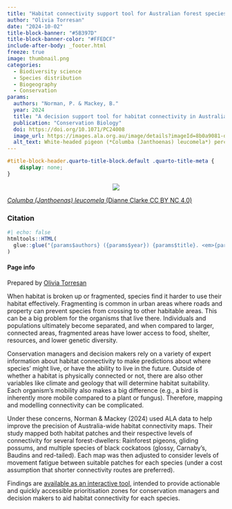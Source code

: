 ```yaml
---
title: "Habitat connectivity support tool for Australian forest species"
author: "Olivia Torresan"
date: "2024-10-02"
title-block-banner: "#5B397D"
title-block-banner-color: "#FFEDCF"
include-after-body: _footer.html
freeze: true
image: thumbnail.png 
categories:
  - Biodiversity science 
  - Species distribution
  - Biogeography
  - Conservation
params:
  authors: "Norman, P. & Mackey, B."
  year: 2024
  title: "A decision support tool for habitat connectivity in Australia"
  publication: "Conservation Biology"
  doi: https://doi.org/10.1071/PC24008
  image_url: https://images.ala.org.au/image/details?imageId=8b0a9081-d0b0-4109-a9e1-dd9a57d1023b 
  alt_text: White-headed pigeon (*Columba (Janthoenas) leucomela*) perched in a tree amongst purple flowers 
---
```


<!-- remove metadata section -->

```css
#title-block-header.quarto-title-block.default .quarto-title-meta {
    display: none;
}
```

<!-- Side panel -->

::: column-page
::: paper-side-column
<center>

::: {.col-image layout-ncol="1" style="margin-left: auto; margin-right: auto;"}
<!-- add image url -->

<img src="https://ala-images.s3.ap-southeast-2.amazonaws.com/store/b/3/2/0/8b0a9081-d0b0-4109-a9e1-dd9a57d1023b/original" class="rounded"/></img>
:::

</center>

::: figure-caption
<!-- edit caption -->

[*Columba (Janthoenas) leucomela* (Dianne Clarke CC BY NC 4.0)](https://images.ala.org.au/image/details?imageId=8b0a9081-d0b0-4109-a9e1-dd9a57d1023b)
:::

### Citation

```r
#| echo: false
htmltools::HTML(
  glue::glue("{params$authors} ({params$year}) {params$title}. <em>{params$publication}</em> <a href='{params$doi}' target='_blank'>{params$doi}</a>")
)
```

#### Page info

Prepared by [Olivia Torresan](https://labs.ala.org.au/about/Torresan_Olivia/)
:::

<!-- Main panel description -->

::: paper-main-column
When habitat is broken up or fragmented, species find it harder to use their habitat effectively. Fragmenting is common in urban areas where roads and property can prevent species from crossing to other habitable areas. This can be a big problem for the organisms that live there. Individuals and populations ultimately become separated, and when compared to larger, connected areas, fragmented areas have lower access to food, shelter, resources, and lower genetic diversity. 

Conservation managers and decision makers rely on a variety of expert information about habitat connectivity to make predictions about where species' might live, or have the ability to live in the future. Outside of whether a habitat is physically connected or not, there are also other variables like climate and geology that will determine habitat suitability. Each organism's mobility also makes a big difference (e.g., a bird is inherently more mobile compared to a plant or fungus). Therefore, mapping and modelling connectivity can be complicated. 

Under these concerns, Norman & Mackey (2024) used ALA data to help improve the precision of Australia-wide habitat connectivity maps. Their study mapped both habitat patches and their respective levels of connectivity for several forest-dwellers: Rainforest pigeons, gliding possums, and multiple species of black cockatoos (glossy, Carnaby's, Baudins and red-tailed). Each map was then adjusted to consider levels of movement fatigue between suitable patches for each species (under a cost assumption that shorter connectivity routes are preferred). 

Findings are [available as an interactive tool](https://www.stateofconnectivity.com/interactive-map), intended to provide actionable and quickly accessible prioritisation zones for conservation managers and decision makers to aid habitat connectivity for each species.
:::
:::
